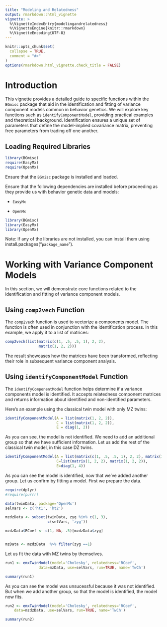 ```yaml
---
title: "Modeling and Relatedness"
output: rmarkdown::html_vignette
vignette: >
  %\VignetteIndexEntry{modelingandrelatedness}
  %\VignetteEngine{knitr::rmarkdown}
  %\VignetteEncoding{UTF-8}
---
```


```r
knitr::opts_chunk$set(
  collapse = TRUE,
  comment = "#>"
)
options(rmarkdown.html_vignette.check_title = FALSE) 
```


# Introduction

This vignette provides a detailed guide to specific functions within the `BGmisc` package that aid in the identification and fitting of variance component models common in behavior genetics. We will explore key functions such as `identifyComponentModel`, providing practical examples and theoretical background. Identification ensures a unique set of parameters that define the model-implied covariance matrix, preventing free parameters from trading off one another.

## Loading Required Libraries

```r
library(BGmisc)
require(EasyMx)
require(OpenMx)
```

Ensure that the `BGmisc` package is installed and loaded.

Ensure that the following dependencies are installed before proceeding as they provide us with behavior genetic data and models:

- `EasyMx`

- `OpenMx`


```r
library(BGmisc)
library(EasyMx)
library(OpenMx)
```

Note: If any of the libraries are not installed, you can install them using install.packages("`package_name`").

# Working with Variance Component Models

In this section, we will demonstrate core functions related to the identification and fitting of variance component models.

## Using `comp2vech` Function

The `comp2vech` function is used to vectorize a components model. The function is often used in conjunction with the identification process. In this example, we apply it to a list of matrices:


```r
comp2vech(list(matrix(c(1, .5, .5, 1), 2, 2), 
               matrix(1, 2, 2)))
```

The result showcases how the matrices have been transformed, reflecting their role in subsequent variance component analysis.

## Using `identifyComponentModel` Function

The `identifyComponentModel` function helps determine if a variance components model is identified. It accepts relatedness component matrices and returns information about identified and non-identified parameters. 

Here's an example using the classical twin model with only MZ twins:
```r
identifyComponentModel(A = list(matrix(1, 2, 2)), 
                       C = list(matrix(1, 2, 2)), 
                       E = diag(1, 2))
```
As you can see, the model is not identified. We need to add an additional group so that we have sufficient information. Let us add the rest of the classical twin model, in this case DZ twins.

```r
identifyComponentModel(A = list(matrix(c(1, .5, .5, 1), 2, 2), matrix(1, 2, 2)), 
                       C=list(matrix(1, 2, 2), matrix(1, 2, 2)),
                       E=diag(1, 4))
```

As you can see the model is identified, now that we've added another group. Let us confirm by fitting a model. First we prepare the data.

```r
require(dplyr)
#require(purrr)

data(twinData, package='OpenMx')
selVars <- c('ht1', 'ht2')

mzdzData <- subset(twinData, zyg %in% c(1, 3), 
                   c(selVars, 'zyg'))

mzdzData$RCoef <- c(1, NA, .5)[mzdzData$zyg]


mzData <- mzdzData  %>% filter(zyg ==1)

```

Let us fit the data with MZ twins by themselves. 

```r

run1 <- emxTwinModel(model='Cholesky', relatedness='RCoef',
               data=mzData, use=selVars, run=TRUE, name='TwCh')

summary(run1)
```

As you can see the model was unsucessful because it was not identified. But when we add another group, so that the model is identified, the model now fits.

```r
run2 <- emxTwinModel(model='Cholesky', relatedness='RCoef',
	data=mzdzData, use=selVars, run=TRUE, name='TwCh')

summary(run2)
```
